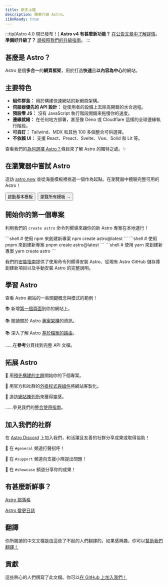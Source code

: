 ```yaml
---
title: 新手上路
description: 簡單介紹 Astro。
i18nReady: true
---
```


:::tip[Astro 4.0 現已發布！]
**Astro v4 有甚麼新功能？** [在公告文章中了解詳情](https://astro.build/blog/astro-4/)。
**準備好升級了？** [請按照我們的升級指南](/zh-tw/guides/upgrade-to/v4/)。
:::

<h2>甚麼是 Astro？</h2>

Astro 是個**多合一**的**網頁框架**，用於打造**快速**且**以內容為中心**的網站。


## 主要特色
- **組件群島：** 用於構建快速網站的新網頁架構。
- **伺服器優先的 API 設計：** 從使用者的設備上去除高開銷的水合過程。
- **預設零 JS：** 沒有 JavaScript 執行階段開銷來拖慢你的速度。
- **邊緣就緒：** 在任何地方部署，甚至像 Deno 或 Cloudflare 這樣的全球邊緣執行階段。
- **可自訂：** Tailwind、MDX 和其他 100 多個整合可供選擇。
- **不依賴 UI：** 支援 React、Preact、Svelte、Vue、Solid 和 Lit 等。

查看我們的[為何選擇 Astro？](/zh-tw/concepts/why-astro/)條目來了解 Astro 的獨特之處。✨


## 在瀏覽器中嘗試 Astro

造訪 [astro.new](https://astro.new/) 並從海量模板裡挑選一個作為起點。在瀏覽器中體驗完整可用的 Astro！

<div style="display: flex; flex-wrap: wrap; gap: 0.5rem;">
  <Button href="https://astro.new/basics?on=stackblitz">啟動基本模板</Button>
  <Button variant="outline" href="https://astro.new/">瀏覽所有模板 →</Button>
</div>


## 開始你的第一個專案

利用我們的 `create astro` 命令列嚮導來讓你的新 Astro 專案在本地運行！

<PackageManagerTabs>
  <Fragment slot="npm">
  ```shell
  # 使用 npm 來創建新專案
  npm create astro@latest
  ```
  </Fragment>
  <Fragment slot="pnpm">
  ```shell
  # 使用 pnpm 來創建新專案
  pnpm create astro@latest
  ```
  </Fragment>
  <Fragment slot="yarn">
  ```shell
  # 使用 yarn 來創建新專案
  yarn create astro
  ```
  </Fragment>
</PackageManagerTabs>

我們的[安裝指南](/zh-tw/install/auto/)提供了使用命令列嚮導安裝 Astro、從現有 Astro GitHub 儲存庫創建新項目以及手動安裝 Astro 的完整說明。


## 學習 Astro

查看 Astro 網站的一些關鍵概念與模式的範例！

📚 新增[第一個頁面](/zh-tw/core-concepts/astro-pages/)到你的網站上。

📚 閱讀關於 Astro [專案架構](/zh-tw/core-concepts/project-structure/)的資訊。

📚 深入了解 Astro [基於檔案的路由](/zh-tw/core-concepts/routing/)。

……在**參考**分頁找到完整 API 文檔。


## 拓展 Astro

🧰 用[預先構建的主題](https://astro.build/themes)開始你的下個專案。

🧰 用官方和社群的[外掛程式與組件](https://astro.build/integrations/)將網站客製化。

🧰 造訪[網站陳列所](https://astro.build/showcase)來獲得靈感。

……參見我們的[整合使用指南](/zh-tw/guides/integrations-guide/)。


## 加入我們的社群

在 [Astro Discord](https://astro.build/chat) 上加入我們，和活躍且友善的社群分享成果或取得協助！

💬 在 `#general` 頻道打聲招呼！

💬 在 `#support` 頻道向支援小隊提出問題！

💬 在 `#showcase` 頻道分享你的成果！


## 有甚麼新鮮事？

[Astro 部落格](https://astro.build/blog/)

[Astro 變更日誌](https://github.com/withastro/astro/blob/main/packages/astro/CHANGELOG.md)


## 翻譯

你所閱讀的中文文檔是由這些了不起的人們翻譯的。如果感興趣，你可以[幫助我們翻譯！](https://contribute.docs.astro.build/guides/i18n/)

<TranslatorList githubRepo="withastro/docs" />


## 貢獻

這些熱心的人們撰寫了此文檔。你可以[在 GitHub 上加入我們！](https://github.com/withastro/docs)

<ContributorList githubRepo="withastro/docs" />
